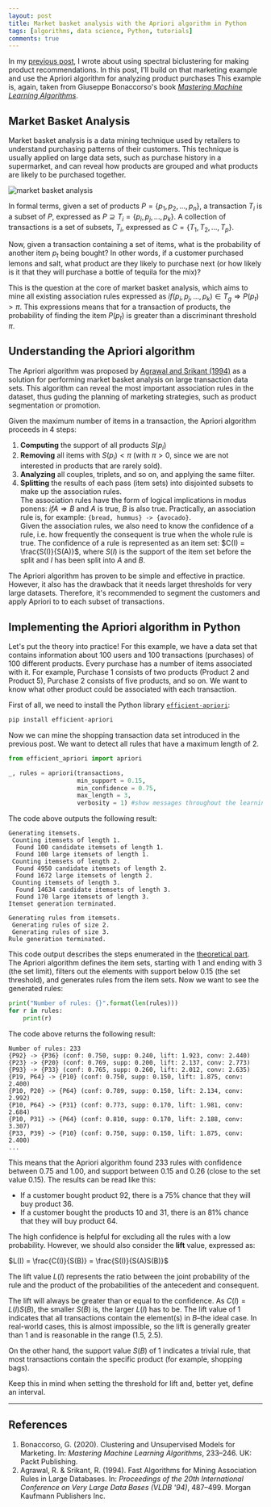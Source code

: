 ```yaml
---
layout: post
title: Market basket analysis with the Apriori algorithm in Python
tags: [algorithms, data science, Python, tutorials]
comments: true
---
```


In my [previous post](/blog/2021-10-03-spectral-biclustering-for-marketing-in-python.mdx), I wrote about using spectral biclustering for making product recommendations. In this post, I'll build on that marketing example and use the Apriori algorithm for analyzing product purchases This example is, again, taken from Giuseppe Bonaccorso's book [*Mastering Machine Learning Algorithms*](#references).

## Market Basket Analysis
Market basket analysis is a data mining technique used by retailers to understand purchasing patterns of their customers. This technique is usually applied on large data sets, such as purchase history in a supermarket, and can reveal how products are grouped and what products are likely to be purchased together.

![market basket analysis](https://upload.wikimedia.org/wikipedia/commons/4/4a/AffinityAnalysis.png)

In formal terms, given a set of products $P = \{p_1, p_2, ..., p_n\}$, a transaction $T_i$ is a subset of $P$, expressed as $P \supseteq T_i = \{p_i, p_j, ..., p_k\}$. A collection of transactions is a set of subsets, $T_i$, expressed as $C = \{T_1, T_2, ..., T_p\}$.

Now, given a transaction containing a set of items, what is the probability of another item $p_t$ being bought? In other words, if a customer purchased lemons and salt, what product are they likely to purchase next (or how likely is it that they will purchase a bottle of tequila for the mix)?

This is the question at the core of market basket analysis, which aims to mine all existing association rules expressed as $if (p_i, p_j, ..., p_k) \in T_g \Rightarrow P(p_t) \gt \pi$. This expressions means that for a transaction of products, the probability of finding the item $P(p_t)$ is greater than a discriminant threshold $\pi$.

## Understanding the Apriori algorithm
The Apriori algorithm was proposed by [Agrawal and Srikant (1994)](#references) as a solution for performing market basket analysis on large transaction data sets. This algorithm can reveal the most important association rules in the dataset, thus guding the planning of marketing strategies, such as product segmentation or promotion.

Given the maximum number of items in a transaction, the Apriori algorithm proceeds in 4 steps:
1. **Computing** the support of all products $S(p_i)$
2. **Removing** all items with $S(p_i) \lt \pi$ (with $\pi \gt 0$, since we are not interested in products that are rarely sold).
3. **Analyzing** all couples, triplets, and so on, and applying the same filter.
4. **Splitting** the results of each pass (item sets) into disjointed subsets to make up the association rules.  
   The association rules have the form of logical implications in modus ponens: $if A \Rightarrow B$ and $A$ is true, $B$ is also true. Practically, an association rule is, for example: `{bread, hummus} -> {avocado}`.  
   Given the association rules, we also need to know the confidence of a rule, i.e. how frequently the consequent is true when the whole rule is true. The confidence of a rule is represented as an item set: $C(I) = \frac{S(I)}{S(A)}$, where $S(I)$ is the support of the item set before the split and $I$ has been split into $A$ and $B$.

The Apriori algorithm has proven to be simple and effective in practice. However, it also has the drawback that it needs larget thresholds for very large datasets. Therefore, it's recommended to segment the customers and apply Apriori to to each subset of transactions.

## Implementing the Apriori algorithm in Python
Let's put the theory into practice! For this example, we have a data set that contains information about 100 users and 100 transactions (purchases) of 100 different products. Every purchase has a number of items associated with it. For example, Purchase 1 consists of two products (Product 2 and Product 5), Purchase 2 consists of five products, and so on. We want to know what other product could be associated with each transaction.

First of all, we need to install the Python library [`efficient-apriori`](https://pypi.org/project/efficient-apriori/):

```python
pip install efficient-apriori
```

Now we can mine the shopping transaction data set introduced in the previous post. We want to detect all rules that have a maximum length of 2. 

```python
from efficient_apriori import apriori

_, rules = apriori(transactions,
                   min_support = 0.15,
                   min_confidence = 0.75,
                   max_length = 3,
                   verbosity = 1) #show messages throughout the learning process
```

The code above outputs the following result:

```
Generating itemsets.
 Counting itemsets of length 1.
  Found 100 candidate itemsets of length 1.
  Found 100 large itemsets of length 1.
 Counting itemsets of length 2.
  Found 4950 candidate itemsets of length 2.
  Found 1672 large itemsets of length 2.
 Counting itemsets of length 3.
  Found 14634 candidate itemsets of length 3.
  Found 170 large itemsets of length 3.
Itemset generation terminated.

Generating rules from itemsets.
 Generating rules of size 2.
 Generating rules of size 3.
Rule generation terminated.
```

This code output describes the steps enumerated in the [theoretical part](#theory-apriori-algorithm). The Apriori algorithm defines the item sets, starting with 1 and ending with 3 (the set limit), filters out the elements with support below 0.15 (the set threshold), and generates rules from the item sets. Now we want to see the generated rules:

```python
print("Number of rules: {}".format(len(rules)))
for r in rules:
    print(r)
```

The code above returns the following result:

```
Number of rules: 233
{P92} -> {P36} (conf: 0.750, supp: 0.240, lift: 1.923, conv: 2.440)
{P23} -> {P20} (conf: 0.769, supp: 0.200, lift: 2.137, conv: 2.773)
{P93} -> {P33} (conf: 0.765, supp: 0.260, lift: 2.012, conv: 2.635)
{P19, P64} -> {P10} (conf: 0.750, supp: 0.150, lift: 1.875, conv: 2.400)
{P10, P20} -> {P64} (conf: 0.789, supp: 0.150, lift: 2.134, conv: 2.992)
{P10, P64} -> {P31} (conf: 0.773, supp: 0.170, lift: 1.981, conv: 2.684)
{P10, P31} -> {P64} (conf: 0.810, supp: 0.170, lift: 2.188, conv: 3.307)
{P33, P39} -> {P10} (conf: 0.750, supp: 0.150, lift: 1.875, conv: 2.400)
...
```

This means that the Apriori algorithm found 233 rules with confidence between 0.75 and 1.00, and support between 0.15 and 0.26 (close to the set value 0.15). The results can be read like this: 
- If a customer bought product 92, there is a 75% chance that they will buy product 36.
- If a customer bought the products 10 and 31, there is an 81% chance that they will buy product 64.

The high confidence is helpful for excluding all the rules with a low probability. However, we should also consider the **lift** value, expressed as: 

$L(I) = \frac{C(I)}{S(B)} = \frac{S(I)}{S(A)S(B)}$

The lift value $L(I)$ represents the ratio between the joint probability of the rule and the product of the probabilities of the antecedent and consequent. 

The lift will always be greater than or equal to the confidence. As $C(I) = L(I)S(B)$, the smaller $S(B)$ is, the larger $L(I)$ has to be. The lift value of 1 indicates that all transactions contain the element(s) in $B$–the ideal case. In real-world cases, this is almost impossible, so the lift is generally greater than 1 and is reasonable in the range (1.5, 2.5).

On the other hand, the support value $S(B)$ of 1 indicates a trivial rule, that most transactions contain the specific product (for example, shopping bags).

Keep this in mind when setting the threshold for lift and, better yet, define an interval.

-----
## References
1. Bonaccorso, G. (2020). Clustering and Unsupervised Models for Marketing. In: *Mastering Machine Learning Algorithms*, 233–246. UK: Packt Publishing.
2. Agrawal, R.  & Srikant, R. (1994). Fast Algorithms for Mining Association Rules in Large Databases. In: *Proceedings of the 20th International Conference on Very Large Data Bases (VLDB '94)*, 487–499. Morgan Kaufmann Publishers Inc.